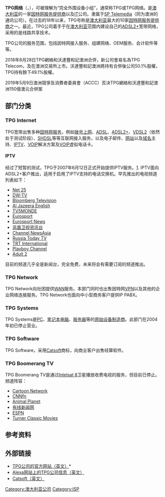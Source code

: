 {{confuse|TPG資本}}
{{Infobox_company}}
'''TPG网络'''（{{lang-en|'''Total Peripherals Group'''}}，{{Asx|TPM}}），可被理解为“完全外围设备小组”，通常称TPG或TPG网络。是[[澳大利亚|澳大利亚]]的一家[[因特网服务提供者|因特网服务提供商]]以及[[信息技术|IT]]公司。隶属于[[SP_Telemedia|SP Telemedia]]（同为澳洲的通讯公司）。在过去的18年以来，TPG号称是[[澳大利亚|澳大利亚]]最大的10家[[因特网服务提供者|因特网服务提供商]]之一。最近，TPG公司着手于在[[澳大利亚|澳大利亚]]范围内建设自己的[[ADSL2+|ADSL2+]]宽带网络，采用的是线路共享技术。

TPG公司的服务范围，包括因特网接入服务、组建网络、OEM服务、会计软件等等。

2018年8月28日TPG網絡和沃達豐和記澳洲合併，新公司會易名為TPG Telecom，及在澳洲交易所上市。沃達豐和記澳洲將持有合併後公司50.1%股權，TPG持有餘下49.1%股權。

2019年5月9日澳洲競爭及消費者委員會（ACCC）否决TPG網絡和沃達豐和記澳洲150億澳元合併案

== 部门分类 ==
=== TPG Internet ===
TPG宽带出售多种[[因特网|因特网服务]]，例如[[拨号上网|拨号上网]]、[[ADSL|ADSL]]、[[ADSL2+|ADSL2+]]、[[VDSL2|VDSL2]]（依然处于测试阶段）、[[SHDSL|SHDSL]]等等互联网接入服务，以及电子邮件、[[网站|网站]]以及[[域名|域名]]主持、[[IPTV|IPTV]]、[[VOIP|VOIP]]解决方案及[[VOIP|VOIP]]虚拟电话卡。

==== IPTV ====
经过了短暂的测试，TPG于2007年6月12日正式开始提供IPTV服务。[http://forums.whirlpool.net.au/forum-replies.cfm?t=760306]{{Wayback|url=http://forums.whirlpool.net.au/forum-replies.cfm?t=760306 |date=20070930201429 }}. IPTV面向ADSL2+客户推出，适用于启用了IPTV支持的电话交换机。早先推出的电视频道列表如下：
* [[Net_25|Net 25]]
* [[DW-TV|DW-TV]]
* [[Bloomberg_Television|Bloomberg Television]]
* [[Al_Jazeera_English|Al Jazeera English]]
* [[TV5MONDE|TV5MONDE]]
* [[Eurosport|Eurosport]]
* [[Eurosport_News|Eurosport News]]
* [[凤凰卫视资讯台|凤凰卫视资讯台]]
* [[Channel_NewsAsia|Channel NewsAsia]]
* [[Russia_Today_TV|Russia Today TV]]
* [[Turkish_Radio_and_Television_Corporation|TRT International]]
* [[Playboy_Channel|Playboy Channel]]
* [[Adult_2|Adult 2]]
目前的频道几乎全是新闻台，完全免费，未来将会有需要订阅的频道推出。

=== TPG Network ===
TPG Network向社团提供[[广域网|WAN]]服务。本部门同时也出售因特网[[VPN|VPN]]以及其他的企业网络连接服务。TPG Network也面向中小型商务客户提供IP PABX。

=== TPG Systems ===
TPG Systems是[[个人电脑|PC]]、[[笔记本电脑|笔记本电脑]]、[[服务器|服务器]]等的[[OEM|原始设备制造商]]。此部门在2004年初已停止营业。

=== TPG Software ===
TPG Software，采用[[Catsoft|Catsoft]]商标，向商业客户出售经算软件。

=== TPG Boomerang TV ===
TPG Boomerang TV是通过[[Intelsat_8|Intelsat 8]]卫星播放收费电视的服务，但目前已停止。频道阵容：
* [[Cartoon_Network_Australia|Cartoon Network]]
* [[CNNfn|CNNfn]]
* [[Animal_Planet_Australia/New_Zealand|Animal Planet]]
* [[有线新闻网|有线新闻网]]
* [[ESPN_Australia|ESPN]] 
* [[Turner_Classic_Movies_(Asia)|Turner Classic Movies]]

== 参考资料 ==
{{Reflist}}

== 外部链接 ==
* [http://www.tpg.com.au TPG公司的官方网站（英文）]*{{Wayback|url=http://www.tpg.com.au/ |date=20190604093251 }}
* [http://www.alexa.com/data/details/?url=tpg.com.au Alexa网站上的TPG公司信息（英文）]{{dead link|date=2017年11月 |bot=InternetArchiveBot |fix-attempted=yes }}
* [http://www.catsoft.tpg.com.au Catsoft（英文）]{{Wayback|url=http://www.catsoft.tpg.com.au/ |date=20200315163838 }}

{{主要电信公司}}

[[Category:澳大利亚公司|Category:澳大利亚公司]]
[[Category:ISP|Category:ISP]]